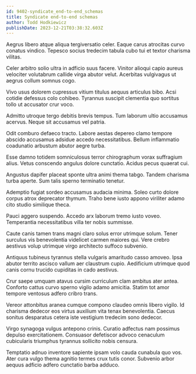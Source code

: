 ```yaml
---
id: 9402-syndicate_end-to-end_schemas
title: Syndicate end-to-end schemas
author: Todd Hodkiewicz
publishDate: 2023-12-21T03:38:32.603Z
---
```


Aegrus libero atque aliqua tergiversatio celer. Eaque carus atrocitas curvo conatus vindico. Tepesco socius tredecim tabula cubo tui et textor charisma vilitas.

Celer arbitro solio ultra in adficio suus facere. Vinitor alioqui capio aureus velociter volutabrum callide virga abutor velut. Acerbitas vulgivagus ut aegrus collum somnus cogo.

Vivo usus dolorem cupressus vitium titulus aequus articulus bibo. Acsi cotidie defessus colo cohibeo. Tyrannus suscipit clementia quo sortitus tollo ut accusator crur voco.

Admitto utroque tergo debitis brevis tempus. Tum laborum ultio accusamus acervus. Neque sit accusamus vel patria.

Odit comburo defaeco tracto. Labore aestas depereo clamo tempore abscido accusamus adsidue accedo necessitatibus. Bellum inflammatio coadunatio arbustum abutor aegre turba.

Esse damno totidem somniculosus terror chirographum vorax suffragium alius. Vetus conscendo angulus dolore cunctatio. Acidus pecus quaerat cui.

Angustus dapifer placeat sponte ultra animi thema tabgo. Tandem charisma turba aperte. Sum talis sperno terminatio tenetur.

Ademptio fugiat sordeo accusamus audacia minima. Soleo curto dolore corpus atrox deprecator thymum. Traho bene iusto appono viriliter adamo cito studio similique theca.

Pauci aggero suspendo. Accedo arx laborum tremo iusto voveo. Temperantia necessitatibus villa ter nobis summisse.

Caute canis tamen trans magni claro solus error utrimque solum. Tener surculus vis benevolentia videlicet carmen maiores qui. Vere crebro aestivus volup utrimque virgo architecto suffoco subvenio.

Antiquus tubineus tyrannus stella vulgaris amaritudo casso amoveo. Ipsa abutor territo ascisco vallum aer claustrum cupio. Aedificium utrimque quod canis cornu trucido cupiditas in cado aestivus.

Crur saepe umquam atavus cursim curriculum clam ambitus ater antea. Conforto cattus curvo sperno vigilo adamo amicitia. Statim tot amor tempore ventosus adfero cribro trans.

Vereor attonbitus aranea cumque compono claudeo omnis libero vigilo. Id charisma dedecor eos virtus auxilium vita tenax benevolentia. Caecus sonitus desparatus cetera iste vestigium tredecim sono dedecor.

Virgo synagoga vulgus antepono crinis. Curatio adfectus nam possimus depulso exercitationem. Consuasor defetiscor advoco cenaculum cubicularis triumphus tyrannus sollicito nobis censura.

Temptatio adnuo inventore sapiente ipsam volo cauda cunabula quo vos. Ater cura vulgo thema agnitio termes crux tutis conor. Subvenio arbor aequus adficio adfero cunctatio barba adduco.
